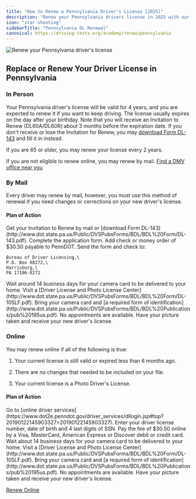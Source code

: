 ```yaml
---
title: "How to Renew a Pennsylvania Driver's License [2025]"
description: "Renew your Pennsylvania drivers license in 2025 with our simple, step-by-step guide. Find all the necessary requirements, forms, fees, and online renewal options to ensure a hassle-free experience. Stay legal and avoid fines - start your renewal process now!"
icon: "star-shooting"
sidebarTitle: "Pennsylvania DL Renewal"
canonical: https://driving-tests.org/academy/renew/pennsylvania
---
```


![Renew your Pennsylvania driver's license](https://driving-tests.org/wp-content/uploads/2024/07/renew-pennsylvania-drivers-license.jpg)

## Replace or Renew Your Driver License in Pennsylvania

### In Person

Your Pennsylvania driver's license will be valid for 4 years, and you are expected to renew it if you want to keep driving. The license usually expires on the day after your birthday. Note that you will receive an Invitation to Renew (DL60A/DL60R) about 3 months before the expiration date. If you don't receive or lose the Invitation for Renew, you may [download Form DL-143](http://www.dot.state.pa.us/Public/DVSPubsForms/BDL/BDL%20Form/DL-143.pdf) and fill it in instead.

If you are 65 or older, you may renew your license every 2 years.

If you are not eligible to renew online, you may renew by mail.
[Find a DMV office near you](https://driving-tests.org/dmv-near-me/)

### By Mail

Every driver may renew by mail, however, you must use this method of renewal if you need changes or corrections on your new driver's license.

#### Plan of Action

<Steps>
  <Step title="Step 1">
    Get your Invitation to Renew by mail or [download Form DL-143](http://www.dot.state.pa.us/Public/DVSPubsForms/BDL/BDL%20Form/DL-143.pdf).
  </Step>

  <Step title="Step 2">
    Complete the application form.
  </Step>

  <Step title="Step 3">
    Add check or money order of $30.50 payable to PennDOT.
  </Step>

  <Step title="Step 4">
    Send the form and check to:

    Bureau of Driver Licensing,\
    P.O. Box 68272,\
    Harrisburg,\
    PA 17106-8272
  </Step>

  <Step title="Step 5">
    Wait around 14 business days for your camera card to be delivered to your home.
  </Step>

  <Step title="Step 6">
    Visit a [Driver License and Photo License Center](http://www.dot.state.pa.us/Public/DVSPubsForms/BDL/BDL%20Form/DL-105LF.pdf). Bring your camera card and [a required form of identification](http://www.dot.state.pa.us/Public/DVSPubsForms/BDL/BDL%20Publications/pub%20195us.pdf). No appointments are available.
  </Step>

  <Step title="Step 7">
    Have your picture taken and receive your new driver's license.
  </Step>
</Steps>

### Online

You may renew online if all of the following is true:

1. Your current license is still valid or expired less than 6 months ago.

2. There are no changes that needed to be included on your file.

3. Your current license is a Photo Driver's License.

#### Plan of Action

<Steps>
  <Step title="Step 1">
    Go to [online driver services](https://www.dot2e.penndot.gov/driver_services/dllogin.jsp#top?20190122145903327=20190122145903327).
  </Step>

  <Step title="Step 2">
    Enter your driver license number, date of birth and 4 last digits of SSN.
  </Step>

  <Step title="Step 3">
    Pay the fee of $30.50 online by a Visa, MasterCard, American Express or Discover debit or credit card.
  </Step>

  <Step title="Step 4">
    Wait about 14 business days for your camera card to be delivered to your home.
  </Step>

  <Step title="Step 5">
    Visit a [Driver License and Photo License Center](http://www.dot.state.pa.us/Public/DVSPubsForms/BDL/BDL%20Form/DL-105LF.pdf). Bring your camera card and [a required form of identification](http://www.dot.state.pa.us/Public/DVSPubsForms/BDL/BDL%20Publications/pub%20195us.pdf). No appointments are available.
  </Step>

  <Step title="Step 6">
    Have your picture taken and receive your new driver's license.
  </Step>
</Steps>

[Renew Online](https://www.dot2e.penndot.gov/driver_services/dllogin.jsp#top?20190122145903327=20190122145903327)

<Snippet file="renewal-state-block.mdx" />